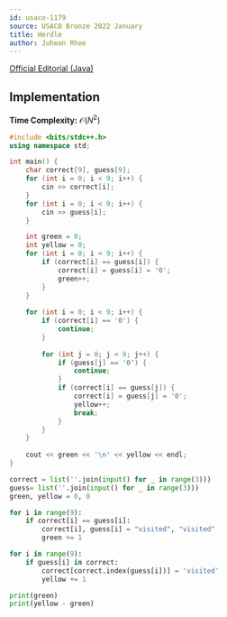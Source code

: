 ```yaml
---
id: usaco-1179
source: USACO Bronze 2022 January
title: Herdle
author: Juheon Rhee
---
```


[Official Editorial (Java)](http://www.usaco.org/current/data/sol_prob1_bronze_jan22.html)

## Implementation

**Time Complexity:** $\mathcal{O}(N^2)$

<LanguageSection>
<CPPSection>

```cpp
#include <bits/stdc++.h>
using namespace std;

int main() {
	char correct[9], guess[9];
	for (int i = 0; i < 9; i++) {
		cin >> correct[i];
	}
	for (int i = 0; i < 9; i++) {
		cin >> guess[i];
	}

	int green = 0;
	int yellow = 0;
	for (int i = 0; i < 9; i++) {
		if (correct[i] == guess[i]) {
			correct[i] = guess[i] = '0';
			green++;
		}
	}
    
	for (int i = 0; i < 9; i++) {
		if (correct[i] == '0') {
			continue;
		}
	
		for (int j = 0; j < 9; j++) {
			if (guess[j] == '0') {
				continue;
			}
			if (correct[i] == guess[j]) {
				correct[i] = guess[j] = '0';
				yellow++;
				break;
			}
		}
	}
				     
	cout << green << '\n' << yellow << endl;
}
```

</CPPSection>

<PySection>

```python
correct = list(''.join(input() for _ in range(3)))
guess= list(''.join(input() for _ in range(3)))
green, yellow = 0, 0

for i in range(9):
	if correct[i] == guess[i]:
		correct[i], guess[i] = "visited", "visited"
		green += 1

for i in range(9):
	if guess[i] in correct:
		correct[correct.index(guess[i])] = 'visited'
		yellow += 1

print(green)
print(yellow - green)
```

</PySection>

</LanguageSection>
